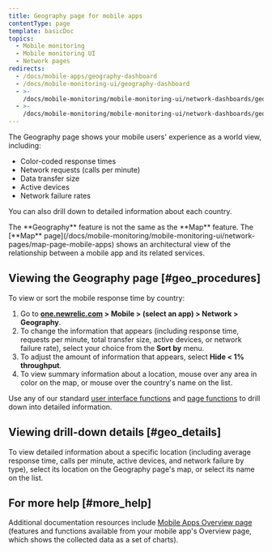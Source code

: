 ```yaml
---
title: Geography page for mobile apps
contentType: page
template: basicDoc
topics:
  - Mobile monitoring
  - Mobile monitoring UI
  - Network pages
redirects:
  - /docs/mobile-apps/geography-dashboard
  - /docs/mobile-monitoring-ui/geography-dashboard
  - >-
    /docs/mobile-monitoring/mobile-monitoring-ui/network-dashboards/geography-dashboard-mobile-apps
  - >-
    /docs/mobile-monitoring/mobile-monitoring-ui/network-dashboards/geography-page-mobile-apps
---
```


The Geography page shows your mobile users' experience as a world view, including:

* Color-coded response times
* Network requests (calls per minute)
* Data transfer size
* Active devices
* Network failure rates

You can also drill down to detailed information about each country.

<Callout variant="tip">
  The **Geography** feature is not the same as the **Map** feature. The [**Map** page](/docs/mobile-monitoring/mobile-monitoring-ui/network-pages/map-page-mobile-apps) shows an architectural view of the relationship between a mobile app and its related services.
</Callout>

## Viewing the Geography page [#geo_procedures]

To view or sort the mobile response time by country:

1. Go to **[one.newrelic.com](https://one.newrelic.com) > Mobile > (select an app) > Network > Geography**.
2. To change the information that appears (including response time, requests per minute, total transfer size, active devices, or network failure rate), select your choice from the **Sort by** menu.
3. To adjust the amount of information that appears, select **Hide &lt; 1% throughput**.
4. To view summary information about a location, mouse over any area in color on the map, or mouse over the country's name on the list.

Use any of our standard [user interface functions](/docs/accounts-partnerships/education/getting-started-new-relic/new-relic-user-interface) and [page functions](/docs/data-analysis/user-interface-functions/standard-page-functions) to drill down into detailed information.

## Viewing drill-down details [#geo_details]

To view detailed information about a specific location (including average response time, calls per minute, active devices, and network failure by type), select its location on the Geography page's map, or select its name on the list.

## For more help [#more_help]

Additional documentation resources include [Mobile Apps Overview page](/docs/mobile-monitoring/mobile-monitoring-ui/mobile-app-pages/mobile-apps-overview-page) (features and functions available from your mobile app's Overview page, which shows the collected data as a set of charts).
